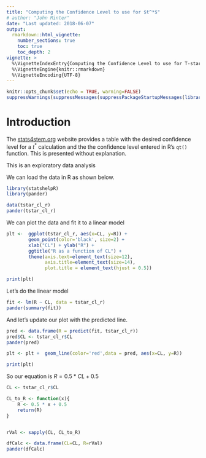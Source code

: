 ```yaml
---
title: "Computing the Confidence Level to use for $t^*$"
# author: "John Minter"
date: "Last updated: 2018-06-07"
output:
  rmarkdown::html_vignette:
    number_sections: true
    toc: true
    toc_depth: 2
vignette: >
  %\VignetteIndexEntry{Computing the Confidence Level to use for T-star}
  %\VignetteEngine{knitr::rmarkdown}
  %\VignetteEncoding{UTF-8}
---
```



```r
knitr::opts_chunk$set(echo = TRUE, warning=FALSE)
suppressWarnings(suppressMessages(suppressPackageStartupMessages(library(ggplot2))))
```

# Introduction

The [stats4stem.org](http://www.stats4stem.org/r-t-distribution)
website provides a table with the desired confidence level for
a $t^*$ calculation and the the confidence level entered in R's
`qt()` function. This is presented without explanation.

This is an exploratory data analysis

We can load the data in R as shown below.

```r
library(statshelpR)
library(pander)

data(tstar_cl_r)
pander(tstar_cl_r)
```

We can plot the data and fit it to a linear model

```r

plt <-	ggplot(tstar_cl_r, aes(x=CL, y=R)) +
		geom_point(color='black', size=2) +
		xlab("CL") + ylab("R") +
		ggtitle("R as a function of CL") +
		theme(axis.text=element_text(size=12),
			  axis.title=element_text(size=14),
			  plot.title = element_text(hjust = 0.5))

print(plt)
```

Let's do the linear model

```r
fit <- lm(R ~ CL, data = tstar_cl_r)
pander(summary(fit))
```

And let's update our plot with the predicted line.

```r

pred <- data.frame(R = predict(fit, tstar_cl_r))
pred$CL <- tstar_cl_r$CL
pander(pred)

plt <- plt +  geom_line(color='red',data = pred, aes(x=CL, y=R))

print(plt)
```

So our equation is $R = 0.5*CL + 0.5$

```r
CL <- tstar_cl_r$CL

CL_to_R <- function(x){
	R <- 0.5 * x + 0.5
	return(R)
}


rVal <- sapply(CL, CL_to_R)

dfCalc <- data.frame(CL=CL, R=rVal)
pander(dfCalc)

```
